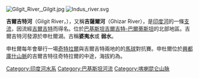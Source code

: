 {{noteTA
|1=zh:巴爾蒂斯坦; zh-cn:巴尔蒂斯坦; zh-tw:巴提斯坦;
|2=zh:奇特拉爾; zh-tw:契特拉;
}}
[[File:Gilgit_River,_Gilgit.jpg|thumb]]
[[File:Indus_river.svg|thumb]]

'''吉爾吉特河'''（Gilgit River，{{Lang-ur|دریائے  گلگت}}），又稱'''吉薩爾河'''（Ghizar River），是[[印度河|印度河]]的一條[[支流|支流]]，因流經[[吉爾吉特|吉爾吉特]]而得名。位於[[巴基斯坦|巴基斯坦]][[吉爾吉特-巴爾蒂斯坦|吉爾吉特-巴爾蒂斯坦]]的北部地區。吉爾吉特河發源於申杜爾湖。古稱'''婆夷水'''或 '''弱水'''。

申杜爾每年會舉行一場[[奇特拉爾|奇特拉爾]]與吉爾吉特兩地的的[[馬球|馬球]]對抗賽。申杜爾位於[[興都庫什山脈|興都庫什山脈]]的吉爾吉特往奇特拉爾的中途，海拔約為{{convert|12000|ft|abbr=on}}。

{{南亞水文}}

{{coord|36|04|44|N|72|32|07|E|source:kolossus-itwiki|display=title}}

{{Authority control}}
[[Category:印度河水系|Category:印度河水系]]
[[Category:巴基斯坦河流|Category:巴基斯坦河流]]
[[Category:喀喇昆仑山脉|Category:喀喇昆仑山脉]]